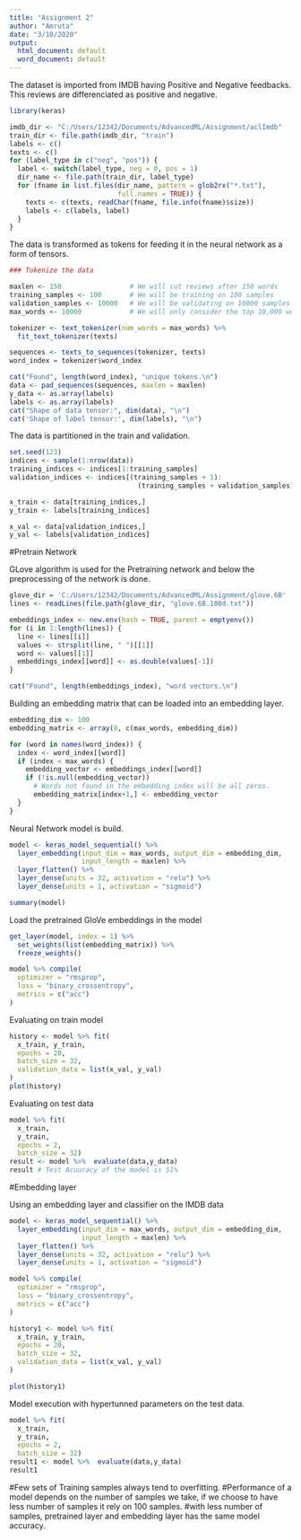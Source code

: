 ---
title: "Assignment 2"
author: "Amruta"
date: "3/10/2020"
output:
  html_document: default
  word_document: default
---

The dataset is imported from IMDB having Positive and Negative feedbacks. This reviews are differenciated as positive and negative.

```{r}

library(keras)

imdb_dir <- "C:/Users/12342/Documents/AdvancedML/Assignment/aclImdb"
train_dir <- file.path(imdb_dir, "train")
labels <- c()
texts <- c()
for (label_type in c("neg", "pos")) {
  label <- switch(label_type, neg = 0, pos = 1)
  dir_name <- file.path(train_dir, label_type)
  for (fname in list.files(dir_name, pattern = glob2rx("*.txt"),
                           full.names = TRUE)) {
    texts <- c(texts, readChar(fname, file.info(fname)$size))
    labels <- c(labels, label)
  }
}

```

The data is transformed as tokens for feeding it in the neural network as a form of tensors.

```{r}

### Tokenize the data

maxlen <- 150                 # We will cut reviews after 150 words
training_samples <- 100       # We will be training on 100 samples
validation_samples <- 10000   # We will be validating on 10000 samples
max_words <- 10000            # We will only consider the top 10,000 words in the dataset

tokenizer <- text_tokenizer(num_words = max_words) %>% 
  fit_text_tokenizer(texts)

sequences <- texts_to_sequences(tokenizer, texts)
word_index = tokenizer$word_index

cat("Found", length(word_index), "unique tokens.\n")
data <- pad_sequences(sequences, maxlen = maxlen)
y_data <- as.array(labels)
labels <- as.array(labels)
cat("Shape of data tensor:", dim(data), "\n")
cat('Shape of label tensor:', dim(labels), "\n")

```

The data is partitioned in the train and validation.

```{r}

set.seed(123)
indices <- sample(1:nrow(data))
training_indices <- indices[1:training_samples]
validation_indices <- indices[(training_samples + 1): 
                                (training_samples + validation_samples)]

x_train <- data[training_indices,]
y_train <- labels[training_indices]

x_val <- data[validation_indices,]
y_val <- labels[validation_indices]

```

#Pretrain Network

GLove algorithm is used for the Pretraining network and below the preprocessing of the network is done. 

```{r}

glove_dir = 'C:/Users/12342/Documents/AdvancedML/Assignment/glove.6B'
lines <- readLines(file.path(glove_dir, "glove.6B.100d.txt"))

embeddings_index <- new.env(hash = TRUE, parent = emptyenv())
for (i in 1:length(lines)) {
  line <- lines[[i]]
  values <- strsplit(line, " ")[[1]]
  word <- values[[1]]
  embeddings_index[[word]] <- as.double(values[-1])
}

cat("Found", length(embeddings_index), "word vectors.\n")
```

Building an embedding matrix that can be loaded into an embedding layer.

```{r}
embedding_dim <- 100
embedding_matrix <- array(0, c(max_words, embedding_dim))

for (word in names(word_index)) {
  index <- word_index[[word]]
  if (index < max_words) {
    embedding_vector <- embeddings_index[[word]]
    if (!is.null(embedding_vector))
      # Words not found in the embedding index will be all zeros.
      embedding_matrix[index+1,] <- embedding_vector
  }
}
```

Neural Network model is build.

```{r}
model <- keras_model_sequential() %>% 
  layer_embedding(input_dim = max_words, output_dim = embedding_dim, 
                  input_length = maxlen) %>% 
  layer_flatten() %>% 
  layer_dense(units = 32, activation = "relu") %>% 
  layer_dense(units = 1, activation = "sigmoid")

summary(model)
```

Load the pretrained GloVe embeddings in the model

```{r}

get_layer(model, index = 1) %>% 
  set_weights(list(embedding_matrix)) %>% 
  freeze_weights()

model %>% compile(
  optimizer = "rmsprop",
  loss = "binary_crossentropy",
  metrics = c("acc")
)
```

Evaluating on train model

```{r}
history <- model %>% fit(
  x_train, y_train,
  epochs = 20,
  batch_size = 32,
  validation_data = list(x_val, y_val)
)
plot(history)
```

Evaluating on test data

```{r}
model %>% fit(
  x_train,
  y_train,
  epochs = 2,
  batch_size = 32)
result <- model %>%  evaluate(data,y_data)
result # Test Acuuracy of the model is 51%
```

#Embedding layer

Using an embedding layer and classifier on the IMDB data

```{r}

model <- keras_model_sequential() %>% 
  layer_embedding(input_dim = max_words, output_dim = embedding_dim, 
                  input_length = maxlen) %>% 
  layer_flatten() %>% 
  layer_dense(units = 32, activation = "relu") %>% 
  layer_dense(units = 1, activation = "sigmoid")

model %>% compile(
  optimizer = "rmsprop",
  loss = "binary_crossentropy",
  metrics = c("acc")
)
```

```{r}
history1 <- model %>% fit(
  x_train, y_train,
  epochs = 20,
  batch_size = 32,
  validation_data = list(x_val, y_val)
)

plot(history1)
```

Model execution with hypertunned parameters on the test data.

```{r}
model %>% fit(
  x_train,
  y_train,
  epochs = 2,
  batch_size = 32)
result1 <- model %>%  evaluate(data,y_data)
result1
```

#Few sets of Training samples always tend to overfitting. 
#Performance of a model depends on the number of samples we take, if we choose to have less number of samples it rely on 100 samples. 
#with less number of samples, pretrained layer and embedding layer has the same model accuracy.

